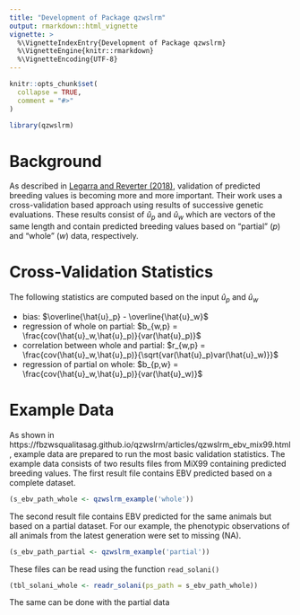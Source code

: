 ```yaml
---
title: "Development of Package qzwslrm"
output: rmarkdown::html_vignette
vignette: >
  %\VignetteIndexEntry{Development of Package qzwslrm}
  %\VignetteEngine{knitr::rmarkdown}
  %\VignetteEncoding{UTF-8}
---
```


```r
knitr::opts_chunk$set(
  collapse = TRUE,
  comment = "#>"
)
```

```r
library(qzwslrm)
```

# Background
As described in [Legarra and Reverter (2018)](https://link.springer.com/article/10.1186/s12711-018-0426-6), validation of predicted breeding values is becoming more and more important. Their work uses a cross-validation based approach using results of successive genetic evaluations. These results consist of $\hat{u}_p$ and $\hat{u}_w$ which are vectors of the same length and contain predicted breeding values based on "partial" ($p$) and "whole" ($w$) data, respectively. 


# Cross-Validation Statistics
The following statistics are computed based on the input $\hat{u}_p$ and $\hat{u}_w$

* bias: $\overline{\hat{u}_p} - \overline{\hat{u}_w}$
* regression of whole on partial: $b_{w,p} = \frac{cov(\hat{u}_w,\hat{u}_p)}{var(\hat{u}_p)}$
* correlation between whole and partial: $r_{w,p} = \frac{cov(\hat{u}_w,\hat{u}_p)}{\sqrt{var(\hat{u}_p)var(\hat{u}_w)}}$
* regression of partial on whole: $b_{p,w} = \frac{cov(\hat{u}_w,\hat{u}_p)}{var(\hat{u}_w)}$


# Example Data
As shown in https://fbzwsqualitasag.github.io/qzwslrm/articles/qzwslrm_ebv_mix99.html, example data are prepared to run the most basic validation statistics. The example data consists of two results files from MiX99 containing predicted breeding values. The first result file contains EBV predicted based on a complete dataset. 

```r
(s_ebv_path_whole <- qzwslrm_example('whole'))
```

The second result file contains EBV predicted for the same animals but based on a partial dataset. For our example, the phenotypic observations of all animals from the latest generation were set to missing (NA).

```r
(s_ebv_path_partial <- qzwslrm_example('partial'))
```

These files can be read using the function `read_solani()`

```r
(tbl_solani_whole <- readr_solani(ps_path = s_ebv_path_whole))
```

The same can be done with the partial data 

